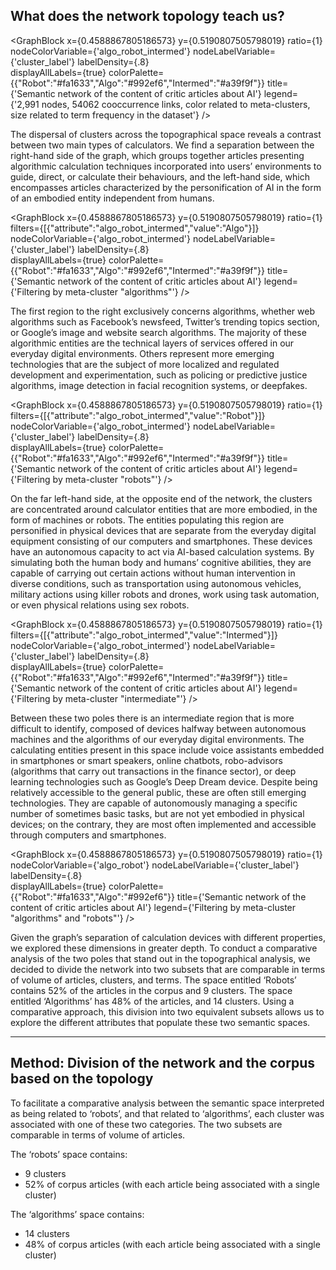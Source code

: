 
## What does the network topology teach us?

<GraphBlock 
  x={0.4588867805186573} 
  y={0.5190807505798019} 
  ratio={1} 
  nodeColorVariable={'algo_robot_intermed'} 
  nodeLabelVariable={'cluster_label'} 
  labelDensity={.8}   
  displayAllLabels={true}
  colorPalette={{"Robot":"#fa1633","Algo":"#992ef6","Intermed":"#a39f9f"}}
  title={'Semantic network of the content of critic articles about AI'} 
  legend={'2,991 nodes, 54062 cooccurrence links, color related to meta-clusters, size related to term frequency in the dataset'}
/>

The dispersal of clusters across the topographical space reveals a contrast between two main types of calculators. We find a separation between the right-hand side of the graph, which groups together articles presenting algorithmic calculation techniques incorporated into users’ environments to guide, direct, or calculate their behaviours, and the left-hand side, which encompasses articles characterized by the personification of AI in the form of an embodied entity independent from humans.

<GraphBlock 
  x={0.4588867805186573} 
  y={0.5190807505798019} 
  ratio={1} 
  filters={[{"attribute":"algo_robot_intermed","value":"Algo"}]} 
  nodeColorVariable={'algo_robot_intermed'} 
  nodeLabelVariable={'cluster_label'} 
  labelDensity={.8}  
  displayAllLabels={true}
  colorPalette={{"Robot":"#fa1633","Algo":"#992ef6","Intermed":"#a39f9f"}}
  title={'Semantic network of the content of critic articles about AI'} 
  legend={'Filtering by meta-cluster "algorithms"'}
/>


The first region to the right exclusively concerns algorithms, whether web algorithms such as Facebook’s newsfeed, Twitter’s trending topics section, or Google’s image and website search algorithms. The majority of these algorithmic entities are the technical layers of services offered in our everyday digital environments. Others represent more emerging technologies that are the subject of more localized and regulated development and experimentation, such as policing or predictive justice algorithms, image detection in facial recognition systems, or deepfakes.

<GraphBlock 
  x={0.4588867805186573} 
  y={0.5190807505798019} 
  ratio={1} 
  filters={[{"attribute":"algo_robot_intermed","value":"Robot"}]} 
  nodeColorVariable={'algo_robot_intermed'} 
  nodeLabelVariable={'cluster_label'} 
  labelDensity={.8}  
  displayAllLabels={true}
  colorPalette={{"Robot":"#fa1633","Algo":"#992ef6","Intermed":"#a39f9f"}}
  title={'Semantic network of the content of critic articles about AI'} 
  legend={'Filtering by meta-cluster "robots"'}
/>

On the far left-hand side, at the opposite end of the network, the clusters are concentrated around calculator entities that are more embodied, in the form of machines or robots. The entities populating this region are personified in physical devices that are separate from the everyday digital equipment consisting of our computers and smartphones. These devices have an autonomous capacity to act via AI-based calculation systems. By simulating both the human body and humans’ cognitive abilities, they are capable of carrying out certain actions without human intervention in diverse conditions, such as transportation using autonomous vehicles, military actions using killer robots and drones, work using task automation, or even physical relations using sex robots.

<GraphBlock 
  x={0.4588867805186573} 
  y={0.5190807505798019} 
  ratio={1} 
  filters={[{"attribute":"algo_robot_intermed","value":"Intermed"}]} 
  nodeColorVariable={'algo_robot_intermed'} 
  nodeLabelVariable={'cluster_label'} 
  labelDensity={.8}  
  displayAllLabels={true}
  colorPalette={{"Robot":"#fa1633","Algo":"#992ef6","Intermed":"#a39f9f"}}
  title={'Semantic network of the content of critic articles about AI'} 
  legend={'Filtering by meta-cluster "intermediate"'}
/>

Between these two poles there is an intermediate region that is more difficult to identify, composed of devices halfway between autonomous machines and the algorithms of our everyday digital environments. The calculating entities present in this space include voice assistants embedded in smartphones or smart speakers, online chatbots, robo-advisors (algorithms that carry out transactions in the finance sector), or deep learning technologies such as Google’s Deep Dream device. Despite being relatively accessible to the general public, these are often still emerging technologies. They are capable of autonomously managing a specific number of sometimes basic tasks, but are not yet embodied in physical devices; on the contrary, they are most often implemented and accessible through computers and smartphones.

<GraphBlock 
  x={0.4588867805186573} 
  y={0.5190807505798019} 
  ratio={1} 
  nodeColorVariable={'algo_robot'} 
  nodeLabelVariable={'cluster_label'} 
  labelDensity={.8}  
  displayAllLabels={true}
  colorPalette={{"Robot":"#fa1633","Algo":"#992ef6"}}
  title={'Semantic network of the content of critic articles about AI'} 
  legend={'Filtering by meta-cluster "algorithms" and "robots"'}
/>

Given the graph’s separation of calculation devices with different properties, we explored these dimensions in greater depth. To conduct a comparative analysis of the two poles that stand out in the topographical analysis, we decided to divide the network into two subsets that are comparable in terms of volume of articles, clusters, and terms. The space entitled ‘Robots’ contains 52% of the articles in the corpus and 9 clusters. The space entitled ‘Algorithms’ has 48% of the articles, and 14 clusters. Using a comparative approach, this division into two equivalent subsets allows us to explore the different attributes that populate these two semantic spaces.

---
## Method: Division of the network and the corpus based on the topology

To facilitate a comparative analysis between the semantic space interpreted as being related to ‘robots’, and that related to ‘algorithms’, each cluster was associated with one of these two categories. The two subsets are comparable in terms of volume of articles.

The ‘robots’ space contains:
- 9 clusters
- 52% of corpus articles (with each article being associated with a single cluster)

The ‘algorithms’ space contains:
- 14 clusters
- 48% of corpus articles (with each article being associated with a single cluster)
